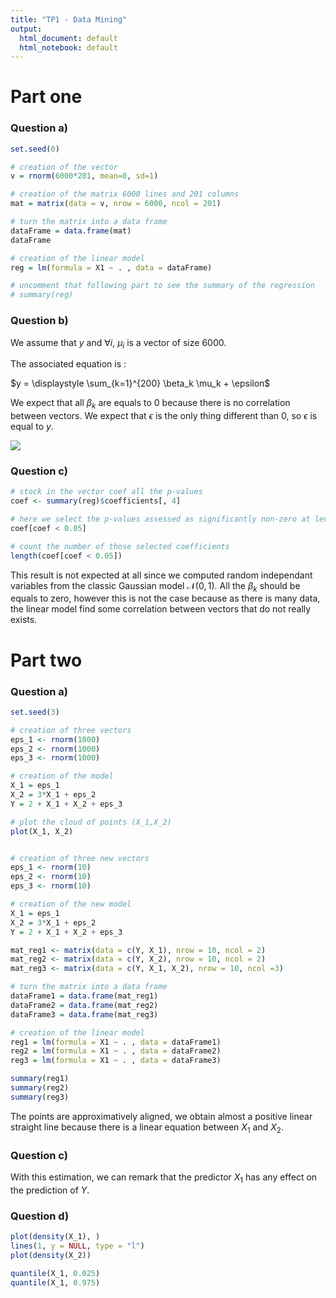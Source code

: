 ```yaml
---
title: "TP1 - Data Mining"
output:
  html_document: default
  html_notebook: default
---
```


# Part one

### Question a)

```r

set.seed(0)

# creation of the vector
v = rnorm(6000*201, mean=0, sd=1)

# creation of the matrix 6000 lines and 201 columns
mat = matrix(data = v, nrow = 6000, ncol = 201)

# turn the matrix into a data frame
dataFrame = data.frame(mat)
dataFrame

# creation of the linear model
reg = lm(formula = X1 ~ . , data = dataFrame)

# uncomment that following part to see the summary of the regression
# summary(reg)

```

### Question b)

We assume that $y$ and $\forall i$, $\mu_i$ is a vector of size $6000$.

\begin{bmatrix}
y & \mu_1 & \mu_2 & \cdots & \mu_{200} \\
\end{bmatrix}

The associated equation is :

$y = \displaystyle \sum_{k=1}^{200} \beta_k \mu_k + \epsilon$

We expect that all $\beta_k$ are equals to $0$ because there is no correlation between vectors. We expect that $\epsilon$ is the only thing different than $0$, so $\epsilon$ is equal to $y$.

![](./brief_summary_1.png)

### Question c)

```r

# stock in the vector coef all the p-values
coef <- summary(reg)$coefficients[, 4]

# here we select the p-values assessed as significantly non-zero at level 5%
coef[coef < 0.05]

# count the number of those selected coefficients
length(coef[coef < 0.05])

```

This result is not expected at all since we computed random independant variables from the classic Gaussian model $\mathcal{N}(0, 1)$. All the $\beta_k$ should be equals to zero, however this is not the case because as there is many data, the linear model find some correlation between vectors that do not really exists.

# Part two

### Question a)

```r

set.seed(3)

# creation of three vectors
eps_1 <- rnorm(1000)
eps_2 <- rnorm(1000)
eps_3 <- rnorm(1000)

# creation of the model
X_1 = eps_1
X_2 = 3*X_1 + eps_2
Y = 2 + X_1 + X_2 + eps_3

# plot the cloud of points (X_1,X_2)
plot(X_1, X_2)


# creation of three new vectors
eps_1 <- rnorm(10)
eps_2 <- rnorm(10)
eps_3 <- rnorm(10)

# creation of the new model
X_1 = eps_1
X_2 = 3*X_1 + eps_2
Y = 2 + X_1 + X_2 + eps_3

mat_reg1 <- matrix(data = c(Y, X_1), nrow = 10, ncol = 2)
mat_reg2 <- matrix(data = c(Y, X_2), nrow = 10, ncol = 2)
mat_reg3 <- matrix(data = c(Y, X_1, X_2), nrow = 10, ncol =3)

# turn the matrix into a data frame
dataFrame1 = data.frame(mat_reg1)
dataFrame2 = data.frame(mat_reg2)
dataFrame3 = data.frame(mat_reg3)

# creation of the linear model
reg1 = lm(formula = X1 ~ . , data = dataFrame1)
reg2 = lm(formula = X1 ~ . , data = dataFrame2)
reg3 = lm(formula = X1 ~ . , data = dataFrame3)

summary(reg1)
summary(reg2)
summary(reg3)
```

The points are approximatively aligned, we obtain almost a positive linear straight line because there is a linear equation between $X_1$ and $X_2$.


### Question c)

With this estimation, we can remark that the predictor $X_1$ has any effect on the prediction of $Y$.


### Question d)

```r

plot(density(X_1), )
lines(1, y = NULL, type = "l")
plot(density(X_2))

quantile(X_1, 0.025)
quantile(X_1, 0.975)



```











